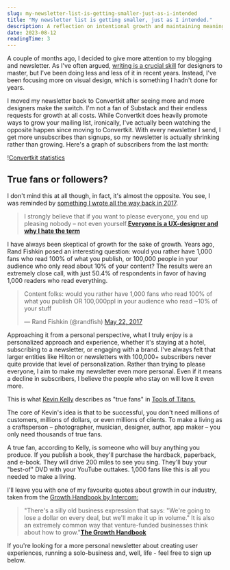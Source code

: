 ```yaml
---
slug: my-newsletter-list-is-getting-smaller-just-as-i-intended
title: "My newsletter list is getting smaller, just as I intended."
description: A reflection on intentional growth and maintaining meaningful connections.
date: 2023-08-12
readingTime: 3
---
```


A couple of months ago, I decided to give more attention to my blogging and newsletter. As I've often argued, <a href="/designers-write/">writing is a crucial skill</a> for designers to master, but I've been doing less and less of it in recent years. Instead, I've been focusing more on visual design, which is something I hadn't done for years.

I moved my newsletter back to Convertkit after seeing more and more designers make the switch. I'm not a fan of Substack and their endless requests for growth at all costs. While Convertkit does heavily promote ways to grow your mailing list, ironically, I've actually been watching the opposite happen since moving to Convertkit. With every newsletter I send, I get more unsubscribes than signups, so my newsletter is actually shrinking rather than growing. Here's a graph of subscribers from the last month:

!<a href="/images/articles/blog-convertkit.png">Convertkit statistics</a>

## True fans or followers?

I don't mind this at all though, in fact, it's almost the opposite. You see, I was reminded by <a href="/truefans/">something I wrote all the way back in 2017</a>.

> I strongly believe that if you want to please everyone, you end up pleasing nobody – not even yourself.**<a href="/ux-designer/">Everyone is a UX-designer and why I hate the term</a>**

I have always been skeptical of growth for the sake of growth. Years ago, Rand Fishkin posed an interesting question: would you rather have 1,000 fans who read 100% of what you publish, or 100,000 people in your audience who only read about 10% of your content? The results were an extremely close call, with just 50.4% of respondents in favor of having 1,000 readers who read everything.

<blockquote class="twitter-tweet" data-dnt="true"><p lang="en" dir="ltr">Content folks: would you rather have 1,000 fans who read 100% of what you publish OR 100,000ppl in your audience who read ~10% of your stuff</p>— Rand Fishkin (@randfish) <a href="https://twitter.com/randfish/status/866726978514243590?ref_src=twsrc%5Etfw">May 22, 2017</a></blockquote> <script async src="https://platform.twitter.com/widgets.js" charset="utf-8"></script>

Approaching it from a personal perspective, what I truly enjoy is a personalized approach and experience, whether it's staying at a hotel, subscribing to a newsletter, or engaging with a brand. I've always felt that larger entities like Hilton or newsletters with 100,000+ subscribers never quite provide that level of personalization. Rather than trying to please everyone, I aim to make my newsletter even more personal. Even if it means a decline in subscribers, I believe the people who stay on will love it even more.

This is what <a href="https://kk.org">Kevin Kelly</a> describes as "true fans" in <a href="https://toolsoftitans.com">Tools of Titans.</a>

The core of Kevin's idea is that to be successful, you don't need millions of customers, millions of dollars, or even millions of clients. To make a living as a craftsperson – photographer, musician, designer, author, app maker – you only need thousands of true fans.

A true fan, according to Kelly, is someone who will buy anything you produce. If you publish a book, they'll purchase the hardback, paperback, and e-book. They will drive 200 miles to see you sing. They'll buy your "best-of" DVD with your YouTube outtakes. 1,000 fans like this is all you needed to make a living.

I'll leave you with one of my favourite quotes about growth in our industry, taken from the <a href="https://www.intercom.com/resources/books/growth-handbook">Growth Handbook by Intercom:</a>

>"There's a silly old business expression that says: "We're going to lose a dollar on every deal, but we'll make it up in volume." It is also an extremely common way that venture-funded businesses think about how to grow."**<a href="https://www.intercom.com/resources/books/growth-handbook">The Growth Handbook</a>**

If you're looking for a more personal newsletter about creating user experiences, running a solo-business and, well, life - feel free to sign up below.
